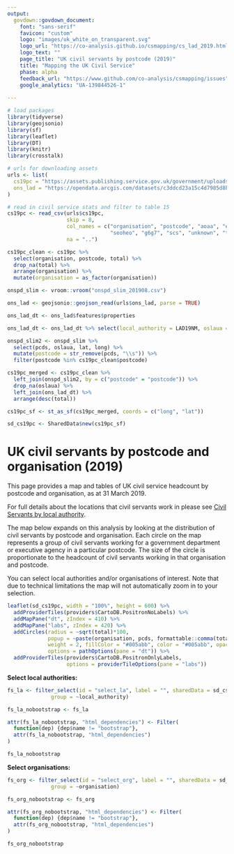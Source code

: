 ```yaml
---
output: 
  govdown::govdown_document:
    font: "sans-serif"
    favicon: "custom"
    logo: "images/uk_white_on_transparent.svg"
    logo_url: "https://co-analysis.github.io/csmapping/cs_lad_2019.html"
    logo_text: ""
    page_title: "UK civil servants by postcode (2019)"
    title: "Mapping the UK Civil Service"
    phase: alpha
    feedback_url: "https://www.github.com/co-analysis/csmapping/issues"
    google_analytics: "UA-139844526-1"
    
---
```


```r

# load packages
library(tidyverse)
library(geojsonio)
library(sf)
library(leaflet)
library(DT)
library(knitr)
library(crosstalk)

# urls for downloading assets
urls <- list(
  cs19pc = "https://assets.publishing.service.gov.uk/government/uploads/system/uploads/attachment_data/file/837270/Civil-servants-by-postcode-organisation-grade-and-leaving-cause__1__-_Staff_in_Post.csv",
  ons_lad = "https://opendata.arcgis.com/datasets/c3ddcd23a15c4d7985d8b36f1344b1db_0.geojson"
)

# read in civil service stats and filter to table 15
cs19pc <- read_csv(urls$cs19pc, 
                   skip = 8, 
                   col_names = c("organisation", "postcode", "aoaa", "eo", 
                                 "seoheo", "g6g7", "scs", "unknown", "total"), 
                   na = "..")

cs19pc_clean <- cs19pc %>%
  select(organisation, postcode, total) %>%
  drop_na(total) %>%
  arrange(organisation) %>%
  mutate(organisation = as_factor(organisation))

onspd_slim <- vroom::vroom("onspd_slim_201908.csv")

ons_lad <- geojsonio::geojson_read(urls$ons_lad, parse = TRUE)

ons_lad_dt <- ons_lad$features$properties 

ons_lad_dt <- ons_lad_dt %>% select(local_authority = LAD19NM, oslaua = LAD19CD)

onspd_slim2 <- onspd_slim %>%
  select(pcds, oslaua, lat, long) %>%
  mutate(postcode = str_remove(pcds, "\\s")) %>%
  filter(postcode %in% cs19pc_clean$postcode)

cs19pc_merged <- cs19pc_clean %>%
  left_join(onspd_slim2, by = c("postcode" = "postcode")) %>%
  drop_na(oslaua) %>%
  left_join(ons_lad_dt) %>%
  arrange(desc(total))

cs19pc_sf <- st_as_sf(cs19pc_merged, coords = c("long", "lat"))

sd_cs19pc <- SharedData$new(cs19pc_sf)

```

# UK civil servants by postcode and organisation (2019)

::: {.lead-para}
This page provides a map and tables of UK civil service headcount by postcode and organisation, as at 31 March 2019.
:::

For full details about the locations that civil servants work in please see [Civil Servants by local authority](cs_lad_2019.html).

The map below expands on this analysis by looking at the distribution of civil servants by postcode and organisation. Each circle on the map represents a group of civil servants working for a government department or executive agency in a particular postcode. The size of the circle is proportionate to the headcount of civil servants working in that organisation and postcode.

You can select local authorities and/or organisations of interest. Note that due to technical limitations the map will not automatically zoom in to your selection.

:::{.govuk-grid-row}

:::{.govuk-grid-column-two-thirds}

``` r
leaflet(sd_cs19pc, width = "100%", height = 600) %>%
  addProviderTiles(providers$CartoDB.PositronNoLabels) %>%
  addMapPane("dt", zIndex = 410) %>%
  addMapPane("labs", zIndex = 420) %>%
  addCircles(radius = ~sqrt(total)*100,
             popup = ~paste(organisation, pcds, formattable::comma(total, digits = 0), sep = "; "),
             weight = 2, fillColor = "#005abb", color = "#005abb", opacity = 0.6,
             options = pathOptions(pane = "dt")) %>%
  addProviderTiles(providers$CartoDB.PositronOnlyLabels, 
                   options = providerTileOptions(pane = "labs"))

```

:::

:::{.govuk-grid-column-one-third}

**Select local authorities:**
```r

fs_la <- filter_select(id = "select_la", label = "", sharedData = sd_cs19pc,
              group = ~local_authority)

fs_la_nobootstrap <- fs_la

attr(fs_la_nobootstrap, "html_dependencies") <- Filter(
  function(dep) {dep$name != "bootstrap"},
  attr(fs_la_nobootstrap, "html_dependencies")
)

fs_la_nobootstrap

```


**Select organisations:**
```r

fs_org <- filter_select(id = "select_org", label = "", sharedData = sd_cs19pc,
              group = ~organisation)

fs_org_nobootstrap <- fs_org

attr(fs_org_nobootstrap, "html_dependencies") <- Filter(
  function(dep) {dep$name != "bootstrap"},
  attr(fs_org_nobootstrap, "html_dependencies")
)

fs_org_nobootstrap

```

:::

:::
